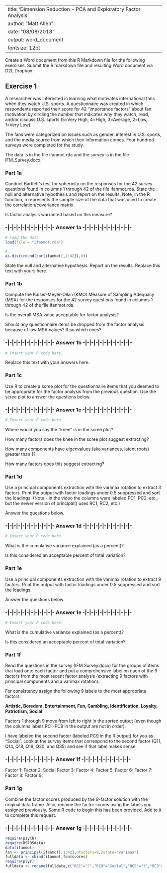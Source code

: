 
---
title: 'Dimension Reduction - PCA and Exploratory Factor Analysis'
author: "Matt Allen"
date: "08/08/2018"
output: word_document
fontsize: 12pt
---

Create a Word document from this R Markdown file for the following exercises.  Submit the R markdown file and resulting Word document via D2L Dropbox.   

## Exercise 1

A researcher was interested in learning what motivates international fans when they watch U.S. sports.  A questionnaire was created in which respondents reported their score for 42 "importance factors" about fan motivation by circling the number that indicates why they watch, read, and/or discuss U.S. sports (5=Very High, 4=High, 3=Average, 2=Low, 1=Very Low).   

The fans were categorized on issues such as gender, interest in U.S. sports, and the media source from which their information comes.  Four hundred surveys were completed for the study.

The data is in the file ifanmot.rda and the survey is in the file IFM_Survey.docx.

### Part 1a

Conduct Bartlett's test for sphericity on the responses for the 42 survey questions found in columns 1 through 42 of the file ifanmot.rda.  State the null and alternative hypothesis and report on the results.  Note, in the R function, n represents the sample size of the data that was used to create the correlation/covariance matrix.

Is factor analysis warranted based on this measure?

### -|-|-|-|-|-|-|-|-|-|-|- Answer 1a -|-|-|-|-|-|-|-|-|-|-|-

```r
# Load the data
load(file = "ifanmot.rda")
```

```r
#
as.dist(round(cor(ifanmot[,1:42]),0))

```

State the null and alternative hypothesis. Report on the results.
Replace this text with yours here.

### Part 1b

Compute the Kaiser-Meyer-Olkin (KMO) Measure of Sampling Adequacy (MSA) for the responses for the 42 survey questions found in columns 1 through 42 of the file ifanmot.rda.  

Is the overall MSA value acceptable for factor analysis?

Should any questionnaire items be dropped from the factor analysis because of low MSA values?  If so which ones?

### -|-|-|-|-|-|-|-|-|-|-|- Answer 1b -|-|-|-|-|-|-|-|-|-|-|-

```r
# Insert your R code here.

```

Replace this text with your answers here.

### Part 1c  

Use R to create a scree plot for the questionnaire items that you deemed to be appropriate for the factor analysis from the previous question.  Use the scree plot to answer the questions below.

### -|-|-|-|-|-|-|-|-|-|-|- Answer 1c -|-|-|-|-|-|-|-|-|-|-|-

```r
# Insert your R code here.

```

Where would you say the "knee" is in the scree plot?  

How many factors does the knee in the scree plot suggest extracting?

How many components have eigenvalues (aka variances, latent roots) greater than 1?

How many factors does this suggest extracting?


### Part 1d

Use a principal components extraction with the varimax rotation to extract 3 factors.  Print the output with factor loadings under 0.5 suppressed and sort the loadings.  (Note - in the video the columns were labeled PC1, PC2, etc., but the newer version of principal() uses RC1, RC2, etc.)

Answer the questions below.

### -|-|-|-|-|-|-|-|-|-|-|- Answer 1d -|-|-|-|-|-|-|-|-|-|-|-

```r
# Insert your R code here.

```

What is the cumulative variance explained (as a percent)?  

Is this considered an acceptable percent of total variation?

### Part 1e

Use a principal components extraction with the varimax rotation to extract 9 factors.  Print the output with factor loadings under 0.5 suppressed and sort the loadings.

Answer the questions below.

### -|-|-|-|-|-|-|-|-|-|-|- Answer 1e -|-|-|-|-|-|-|-|-|-|-|-

```r
# Insert your R code here.

```

What is the cumulative variance explained (as a percent)?  

Is this considered an acceptable percent of total variation?

### Part 1f

Read the questions in the survey (IFM Survey.docx) for the groups of items that load onto each factor and put a comprehensive label on each of the 9 factors from the most recent factor analysis (extracting 9 factors with principal components and a varimax rotation).

For consistency assign the following 9 labels to the most appropriate factors:

**Artistic, Boredom, Entertainment, Fun, Gambling, Identification, Loyalty, Patriotism, Social**

Factors 1 through 9 move from left to right in the sorted output (even though the columns labels PC1-PC9 in the output are not in order). 

I have labeled the second factor (labeled PC9 in the R output) for you as "Social". Look at the survey items that correspond to the second factor (Q11, Q14, Q18, Q19, Q20, and Q35) and see if that label makes sense.

### -|-|-|-|-|-|-|-|-|-|-|- Answer 1f -|-|-|-|-|-|-|-|-|-|-|-

Factor 1: 
Factor 2: Social
Factor 3:
Factor 4:
Factor 5:
Factor 6:
Factor 7:
Factor 8:
Factor 9:

### Part 1g
    
Combine the factor scores produced by the 9-factor solution with the original data frame.  Also, rename the factor scores using the labels you assigned previously.  Some R code to begin this has been provided.  Add to it to complete this request.
    
### -|-|-|-|-|-|-|-|-|-|-|- Answer 1g -|-|-|-|-|-|-|-|-|-|-|-

```r
require(psych)
require(DS705data)
data(ifanmot)
fan <- principal(ifanmot[,1:42],nfactors=9,rotate="varimax")
fulldata <- cbind(ifanmot,fan$scores)
require(plyr)
fulldata <- rename(fulldata,c("RC1"="?","RC9"="Social","RC5"="?","RC3"="?","RC4"="?c","RC7"="?","RC2"="?","RC6"="?","RC8"="?"))  # REPLACE the ? with your factor labels
```


